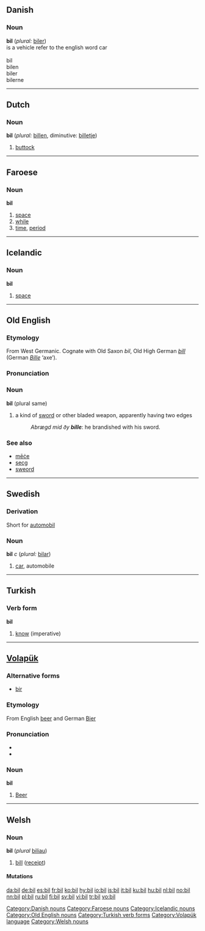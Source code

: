 {{rfc|Derivation unknown/invalid header}}
==Danish==

===Noun===
'''bil''' (''plural:'' [[biler]])<br>
is a vehicle refer to the english word car
<br><br>
bil<br>
bilen<br>
biler<br>
bilerne<br>

[[Category:Danish nouns]]

----

==Dutch==

===Noun===
'''bil''' (''plural:'' [[billen]], diminutive: [[billetje]])

# [[buttock]]

----

==Faroese==

===Noun===
'''bil''' {{n}}

# [[space]]
# [[while]]
# [[time]], [[period]]
{{fo-decl-noun-n3|bil}}

[[Category:Faroese nouns]]

----

==Icelandic==

===Noun===
'''bil''' {{n}}

# [[space]]

[[Category:Icelandic nouns]]

----

==Old English==

===Etymology===
From West Germanic.  Cognate with Old Saxon ''bil'', Old High German ''[[bill]]'' (German ''[[Bille]]'' ‘axe’).

===Pronunciation===
{{IPA|/bɪl/}}

===Noun===
'''bil''' {{n}} (plural same)

# {{poetic}} a kind of [[sword]] or other bladed weapon, apparently having two edges
#: ''Abrægd mid ðy '''bille''''': he brandished with his sword.

===See also===
*[[mece|mēċe]] {{m}}
*[[secg]] {{m}}
*[[sweord]] {{n}}

[[Category:Old English nouns]]

----

==Swedish==

===Derivation===
Short for [[automobil]]

===Noun===
{{sv-noun|gender=Common|bil|bilen|bilar|bilarna|bils|bilens|bilars|bilarnas}}
'''bil''' ''c'' (''plural:'' [[bilar]])

# [[car]], automobile

----

==Turkish==

===Verb form===
'''bil'''

# [[know]] (imperative)

[[Category:Turkish verb forms]]

----

==[[Volapük]]==

===Alternative forms===
*[[bir#Volapük|bir]]

===Etymology===
From English [[beer]] and German [[Bier]]

===Pronunciation===
*{{IPA|/bil/}}
*{{SAMPA|/bil/}}

===Noun===
'''bil'''

# [[beer|Beer]]

[[Category:Volapük language]]

----

==Welsh==

===Noun===
'''bil''' {{m}} (''plural'' [[biliau]])

# [[bill]] ([[receipt]])

====Mutations====
{{welsh mutation b-|il}}

[[Category:Welsh nouns]]

[[da:bil]]
[[de:bil]]
[[es:bil]]
[[fr:bil]]
[[ko:bil]]
[[hy:bil]]
[[io:bil]]
[[is:bil]]
[[it:bil]]
[[ku:bil]]
[[hu:bil]]
[[nl:bil]]
[[no:bil]]
[[nn:bil]]
[[pl:bil]]
[[ru:bil]]
[[fi:bil]]
[[sv:bil]]
[[vi:bil]]
[[tr:bil]]
[[vo:bil]]